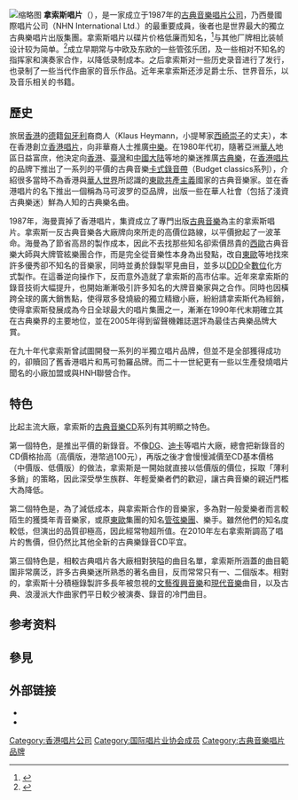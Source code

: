 {{Refimprove|time=2022-03-23T12:58:02+00:00}}
[[File:Naxos_Records.svg|缩略图]]
'''拿索斯唱片'''（{{lang-en|Naxos Records}}），是一家成立于1987年的[[古典音乐|古典音樂]][[唱片公司|唱片公司]]，乃西曼國際唱片公司（NHN International Ltd.）的最重要成員，後者也是世界最大的獨立古典樂唱片出版集團。拿索斯唱片以碟片价格低廉而知名，<ref>{{cite web|title=Naxos Records Founder Klaus Heymann|url=http://www.wqxr.org/#!/story/252157-naxos-records-founder-klaus-heymann/|access-date=2016-11-13|date=2012-11-25|work=[[WQXR-FM|WQXR-FM]]|archive-url=https://archive.today/20140331215538/http://www.wqxr.org/%23!/story/252157-naxos-records-founder-klaus-heymann/|archive-date=2014-03-31|url-status=dead}}</ref>与其他厂牌相比装帧设计较为简单。<ref>{{cite web|title=Naxos: The Little Record Label That Could (And Did)|url=https://www.npr.org/2013/01/13/169157560/naxos-the-little-record-label-that-could-and-did|access-date=2020-04-18|author=Mike Osborne|date=2013-01-13|work=[[Weekend_Edition|Weekend Edition]]|publisher=NPR|archive-date=2022-03-23|archive-url=https://web.archive.org/web/20220323125806/https://www.npr.org/2013/01/13/169157560/naxos-the-little-record-label-that-could-and-did}}</ref>成立早期常与中欧及东欧的一些管弦乐团，及一些相对不知名的指挥家和演奏家合作，以降低录制成本。之后拿索斯对一些历史录音进行了发行，也录制了一些当代作曲家的音乐作品。近年来拿索斯还涉足爵士乐、世界音乐，以及音乐相关的书籍。

==歷史==

旅居[[香港|香港]]的[[德國|德]]籍[[匈牙利|匈牙利]]裔商人{{Le|克勞斯·海曼|Klaus Heymann}}（Klaus Heymann，小提琴家[[西崎崇子|西崎崇子]]的丈夫），本在香港創立[[香港唱片|香港唱片]]，向非華裔人士推廣[[中樂|中樂]]。在1980年代初，隨著亞洲[[華人|華人]]地區日益富庶，他決定向[[香港|香港]]、[[臺灣|臺灣]]和[[中國大陆|中國大陆]]等地的樂迷推廣[[古典樂|古典樂]]，在[[香港唱片|香港唱片]]的品牌下推出了一系列的平價的古典音樂[[卡式錄音帶|卡式錄音帶]]（Budget classics系列），介紹很多當時不為香港與[[華人世界|華人世界]]所認識的[[東歐|東歐]][[共產主義|共產主義]]國家的古典音樂家。並在香港唱片的名下推出一個稱為马可波罗的亞品牌，出版一些在華人社會（包括了淺資古典樂迷）鮮為人知的古典樂名曲。

1987年，海曼賣掉了香港唱片，集資成立了專門出版[[古典音樂|古典音樂]]為主的拿索斯唱片。拿索斯一反古典音樂各大廠牌向來所走的高價位路線，以平價掀起了一波革命。海曼為了節省高昂的製作成本，因此不去找那些知名卻索價昂貴的[[西歐|西歐]]古典音樂大師與大牌管絃樂團合作，而是完全從音樂性本身為出發點，改自[[東歐|東歐]]等地找來許多優秀卻不知名的音樂家，同時並勇於錄製罕見曲目，並多以[[DDD|DDD]]全[[數位|數位]]化方式製作。在這番逆向操作下，反而意外造就了拿索斯的高市佔率。近年來拿索斯的錄音技術大幅提升，也開始漸漸吸引許多知名的大牌音樂家與之合作。同時也因橫跨全球的廣大銷售點，使得眾多發燒級的獨立精緻小廠，紛紛請拿索斯代為經銷，使得拿索斯發展成為今日全球最大的唱片集團之一，漸漸在1990年代末期確立其在古典樂界的主要地位，並在2005年得到留聲機雜誌選評為最佳古典樂品牌大賞。

在九十年代拿索斯曾試圖開發一系列的半獨立唱片品牌，但並不是全部獲得成功的，卻贖回了舊香港唱片和馬可勃羅品牌。而二十一世紀更有一些以生產發燒唱片聞名的小廠加盟或與HNH聯營合作。

==特色==

比起主流大廠，拿索斯的[[古典音樂|古典音樂]]CD系列有其明顯之特色。

第一個特色，是推出平價的新錄音。不像[[德意志留声机|DG]]、[[迪卡唱片公司|迪卡]]等唱片大廠，總會把新錄音的CD價格抬高（高價版，港幣過100元），再版之後才會慢慢減價至CD基本價格（中價版、低價版）的做法，拿索斯是一開始就直接以低價版的價位，採取「薄利多銷」的策略，因此深受學生族群、年輕愛樂者們的歡迎，讓古典音樂的親近門檻大為降低。

第二個特色是，為了減低成本，與拿索斯合作的音樂家，多為對一般愛樂者而言較陌生的獲獎年青音樂家，或原[[東歐|東歐]]集團的知名[[管弦樂團|管弦樂團]]、樂手。雖然他們的知名度較低，但演出的品質卻極高，因此經常物超所值。在2010年左右拿索斯調高了唱片的售價，但仍然比其他全新的古典樂錄音CD平宜。

第三個特色是，相較古典唱片各大廠相對狹隘的曲目名單，拿索斯所涵蓋的曲目範圍非常廣泛，許多古典樂迷所熟悉的著名曲目，反而常常只有一、二個版本。相對的，拿索斯十分積極錄製許多長年被忽視的[[文藝復興音樂|文藝復興音樂]]和[[現代音樂|現代音樂]]曲目，以及古典、浪漫派大作曲家們平日較少被演奏、錄音的冷門曲目。

== 参考资料 ==
{{Reflist}}

== 參見 ==
{{Portal box|古典音樂}}

== 外部链接 ==
* {{Official website|https://www.naxos.com/}}
* {{Discogs artist|8030}}

{{日本唱片協會}}
{{Authority control}}

{{DEFAULTSORT:Naxos Records}}
[[Category:香港唱片公司|Category:香港唱片公司]]
[[Category:国际唱片业协会成员|Category:国际唱片业协会成员]]
[[Category:古典音樂唱片品牌|Category:古典音樂唱片品牌]]